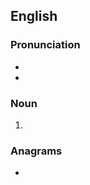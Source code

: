 {{also|Prows}}
==English==

===Pronunciation===
* {{IPA|en|/pɹaʊz/}}
* {{rhymes|en|aʊz}}

===Noun===
{{head|en|noun form}}

# {{plural of|en|prow}}

===Anagrams===
* {{anagrams|en|a=oprsw|Sprow|pow'rs|wrops}}
